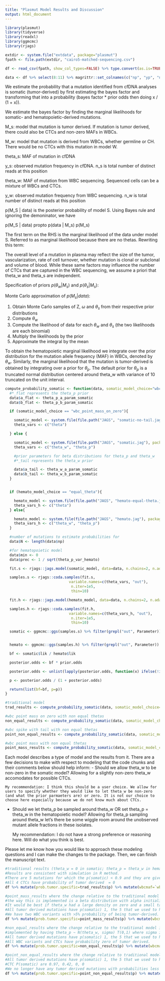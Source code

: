 ```yaml
---
title: "Plasmut Model Results and Discussion"
output: html_document
---
```


```r
library(plasmut)
library(tidyverse)
library(readxl)
library(ggmcmc)
library(rjags)
```


```r

extdir <- system.file("extdata", package="plasmut")
fpath <- file.path(extdir, "cairo5-matched-sequencing.csv")

df <- read_csv(fpath, show_col_types=FALSE) %>% type.convert(as.is=TRUE)

data <- df %>% select(8:11) %>% magrittr::set_colnames(c("np", "yp", "nw", "yw")) %>% mutate(yw=ifelse(is.na(yw), 0, yw), nw = ifelse(is.na(nw), 1e8, nw)) %>% as.list()

```

We estimate the probability that a mutation identified from cfDNA analyses is somatic (tumor-derived) by first estimating the bayes factor and transforming that into a probability (bayes factor * prior odds then doing x / (1 + x)).

We estimate the bayes factor by finding the marginal likelihoods for somatic- and  hematopoietic-derived mutations.

M_s:   model that mutation is tumor derived.  If mutation is tumor derived, there could also be CTCs and non-zero MAFs in WBCs.

M_w:  model that mutation is derived from WBCs, whether germline or CH. There would be no CTCs with this mutation in model W.

theta_s: MAF of mutation in cfDNA

y_s: observed mutation frequency in cfDNA. n_s is total number of distinct reads at this position

theta_w: MAF of mutation from WBC sequencing.  Sequenced cells can be a mixture of WBCs and CTCs.

y_w: observed mutation frequency from WBC sequencing. n_w is total number of distinct reads at this position

p(M_S | data) is the posterior probability of model S.  Using Bayes rule and ignoring the demoninator, we have

p(M_S | data) propto p(data | M_s) p(M_s)

The first term on the RHS is the marginal likelihood of the data under model S.  Referred to as marginal likelihood because there are no thetas.  Rewriting this term:

\begin{aligned}
p(data | M_s) &= \int_\theta p(data, \theta_w, \theta_s | M_s) d\theta\\
              &= \int_\theta p(data | \theta_w, \theta_s, M_s) p(\theta_w, \theta_s | M_s)d\theta\\
              &= \int_\theta p(y_s, n_s | \theta_s)p(y_w, n_w | \theta_w) p(\theta_w | M_s) p(\theta_s | M_s)
\end{aligned}

The overall level of a mutation in plasma may reflect the size of the tumor, vascularization, rate of cell turnover, whether mutation is clonal or subclonal and volume of blood.  While these same factors may influence the number of CTCs that are captured in the WBC sequencing, we assume a priori that theta_w and theta_s are independent.

Specification of priors $p(\theta_w | M_s)$ and $p(\theta_s | M_s)$:

\begin{aligned}
\theta_s | M_s &\sim \text{Beta}(1, 10)\\
\theta_w | M_s &= \omega \times Z ~\text{where}\\
\omega &\sim \text{Bernoulli}(10^{-3})\\
Z &\sim \text{Beta}(1, 10)
\end{aligned}

Monte Carlo approximation of $p(M_s | data)$:

1.  Obtain Monte Carlo samples of Z, $\omega$ and $\theta_s$ from their respective prior distributions
2.  Compute $\theta_w$
3.  Compute the likelihood of data for each $\theta_w$ and $\theta_s$ (the two likelihoods are each binomial)
4.  Multiply the likelihoods by the prior
5.  Approximate the integral by the mean



To obtain the hematopoietic marginal likelihood we integrate over the prior distribution for the mutation allele frequency (MAF) in WBCs, denoted by $\theta_w$.  Similarly, the marginal likelihood that the mutation is tumor-derived is obtained by integrating over a prior for $\theta_p$.  The default prior for $\theta_p$ is a truncated normal distribution centered around theta_w with variance of 10 truncated on the unit interval.

```r
compute_probability_somatic <- function(data, somatic_model_choice="wbc_point_mass_on_zero", hemato_model_choice="equal_theta", theta_w_a_param_somatic=0.00001, theta_w_b_param_somatic=100, theta_p_var_hemato=2, theta_p_a_param_somatic=1, theta_p_b_param_somatic=1, prior.odds=1){
  #*_flat represents the theta_p prior
  data$a_flat <- theta_p_a_param_somatic
  data$b_flat <- theta_p_b_param_somatic

  if (somatic_model_choice == "wbc_point_mass_on_zero"){

    somatic_model <- system.file(file.path("JAGS", "somatic-no-tail.jag"), package = "plasmut", mustWork = TRUE)
    theta_vars <- c("theta")

  } else {

    somatic_model <- system.file(file.path("JAGS", "somatic.jag"), package="plasmut", mustWork = TRUE)
    theta_vars <- c("theta_w", "theta_p")

    #prior parameters for beta distributions for theta_p and theta_w
    #*_tail represents the theta_w prior

    data$a_tail <- theta_w_a_param_somatic
    data$b_tail <- theta_w_b_param_somatic
  }


  if (hemato_model_choice == "equal_theta"){

    hemato_model <- system.file(file.path("JAGS", "hemato-equal-theta.jag"), package="plasmut", mustWork = TRUE)
    theta_vars_h <- c("theta")
  } else{

    hemato_model <- system.file(file.path("JAGS", "hemato.jag"), package="plasmut", mustWork = TRUE)
    theta_vars_h <- c("theta_w", "theta_p")
  }

  #number of mutations to estimate probabilities for
  data$N <- length(data$np)

  #for hematopoietic model
  data$min <- 0
  data$prec <- 1 / sqrt(theta_p_var_hemato)

  fit.s <- rjags::jags.model(somatic_model, data=data, n.chains=2, n.adapt=2000)

  samples.s <- rjags::coda.samples(fit.s,
  	                         variable.names=c(theta_vars, "out"),
  	                          n.iter=1e5,
  	                          thin=10)

  fit.h <- rjags::jags.model(hemato_model, data=data, n.chains=2, n.adapt=2000)

  samples.h <- rjags::coda.samples(fit.h,
  	                         variable.names=c(theta_vars_h, "out"),
  	                          n.iter=1e5,
  	                          thin=10)

  somatic <- ggmcmc::ggs(samples.s) %>% filter(grepl("out", Parameter)) %>% group_by(Chain, Parameter) %>% summarize(v=mean(value)) %>% ungroup() %>% group_by(Parameter) %>% summarize(lik=mean(v))


  hemato <- ggmcmc::ggs(samples.h) %>% filter(grepl("out", Parameter)) %>% group_by(Chain, Parameter) %>% summarize(v=mean(value)) %>% ungroup() %>% group_by(Parameter) %>% summarize(lik=mean(v))

  bf <- somatic$lik / hemato$lik

  posterior.odds <- bf * prior.odds

  posterior.odds <- unlist(lapply(posterior.odds, function(x) ifelse(!is.finite(x), 1e100, x)))

  p <- posterior.odds / (1 + posterior.odds)

  return(list(bf=bf, p=p))
}

#traditional model
trad_results <- compute_probability_somatic(data, somatic_model_choice="wbc_point_mass_on_zero", hemato_model_choice = "equal_theta", theta_p_var_hemato=2)

#wbc point mass on zero with non equal thetas
non_equal_results <- compute_probability_somatic(data, somatic_model_choice="wbc_point_mass_on_zero", hemato_model_choice = "non_equal_theta", theta_p_var_hemato=2)

#wbc spike with tail with non equal thetas
point_non_equal_results <- compute_probability_somatic(data, somatic_model_choice="wbc_tail", hemato_model_choice="non_equal_theta")

#wbc point mass with non equal thetas
point_mass_results <- compute_probability_somatic(data, somatic_model_choice="wbc_tail", hemato_model_choice="equal_theta")
```

Each model describes a type of model and the results from it. There are a few decisions to make with respect to modeling that the code chunks and their comments below should help inform:
  - Should we allow theta_w to be non-zero in the somatic model? Allowing for a slightly non-zero theta_w accomodates for possible CTCs.

    My recommendation: I think this should be a user choice. We allow for users to specify whether they would like to let theta_w be non-zero (and what the prior parmaeters are) or zero. It is not our choice to choose here especially because we do not know much about CTCs.

  - Should we let theta_p be sampled around theta_w OR set theta_p = theta_w in the hematopoietic model? Allowing for theta_p sampling around theta_w let's there be some wiggle room around the unobserved mutant allele fractions in these isolates.

    My recommendation: I do not have a strong preference or reasoning here. Will do what you think is best.

Please let me know how you would like to approach these modeling questions and I can make the changes to the package. Then, we can finish the manuscript text.


```r
#traditional results (theta_w = 0 in somatic; theta_p = theta_w in hematopoietic) with prior model implemented in bayesian framework
#Results are consistent with simulation in R method.
#There are 5 mutations for which the p(somatic) < 0.9 and they are given an assignment label as likely tumor by Jamie et. al.
#All 4 CTCs have probability of tumor derived  = 0
df %>% mutate(prob.tumor.specific=trad_results$p) %>% mutate(wbcmaf=`wbc distinct mutant reads`/`wbc distinct reads`, cfdnamaf=`cfDNA distinct mutant reads`/`cfDNA distinct reads`) %>% mutate(cfdnamaf=ifelse(is.nan(cfdnamaf), 0, cfdnamaf))  %>% select(Gene, Patient, prob.tumor.specific, cfdnamaf, wbcmaf, `wbc distinct mutant reads`,`wbc distinct reads`,`cfDNA distinct mutant reads`,`cfDNA distinct reads`, type, g_include) %>% filter((g_include == "yes" | type == "Circulating Tumor Cell")) %>% filter(prob.tumor.specific < 0.9) %>% filter(prob.tumor.specific > 0) %>% mutate(prob.tumor.specific = round(prob.tumor.specific, 3)) %>% arrange(prob.tumor.specific) %>% as.data.frame()
```

```r
#point_mass_results where the change relative to the traditional model is theta wbc to be non zero in somatic (zero with a tail).
#the way this is implemented is a beta distribution with alpha initialized to be very small and beta large.
#It would be best if theta_w had a large density on zero and a small tail - right now it is a beta with a close to zero but not truly zero peak. How can we make this change in JAGS?
#All tumor derived mutations have p(somatic) 1, the 5 that we used to have p(somatic) < 1 are all reassigned as probability 1.
#We have two WBC variants with >5% probability of being tumor-derived. 3 CTCs have probability tumor specific of 1 and 1 CTC has probability tumor specific of 2e-20.
df %>% mutate(prob.tumor.specific=point_mass_results$p) %>% mutate(wbcmaf=`wbc distinct mutant reads`/`wbc distinct reads`, cfdnamaf=`cfDNA distinct mutant reads`/`cfDNA distinct reads`) %>% mutate(cfdnamaf=ifelse(is.nan(cfdnamaf), 0, cfdnamaf))  %>% select(Gene, Patient, prob.tumor.specific, cfdnamaf, wbcmaf, `wbc distinct mutant reads`,`wbc distinct reads`,`cfDNA distinct mutant reads`,`cfDNA distinct reads`, type, g_include) %>% filter((g_include == "yes" | type == "Circulating Tumor Cell")) %>% filter(prob.tumor.specific < 0.9) %>% filter(prob.tumor.specific > 0) %>% arrange(desc(prob.tumor.specific)) %>% mutate(prob.tumor.specific = round(prob.tumor.specific, 3)) %>% as.data.frame()
```


```r
#non_equal_results where the change relative to the traditional model is theta plasma sampled around theta wbc in hematopoietic.
#implemented by having theta_p ~ N(theta_w, sigma) T(0,1) where sigma is initialized to a small value. The probability density at a given theta_p is needed and I do this by using the entire normal distribution instead of the truncated version (I can't figure out how to constrain it to the truncated only part)
#All tumor derived mutations have p(somatic) 1, the 5 that we used to have p(somatic) < 1 are all reassigned as probability 1.
#All WBC variants and CTCs have probability zero of tumor derived.
df %>% mutate(prob.tumor.specific=non_equal_results$p) %>% mutate(wbcmaf=`wbc distinct mutant reads`/`wbc distinct reads`, cfdnamaf=`cfDNA distinct mutant reads`/`cfDNA distinct reads`) %>% mutate(cfdnamaf=ifelse(is.nan(cfdnamaf), 0, cfdnamaf))  %>% select(Gene, Patient, prob.tumor.specific, cfdnamaf, wbcmaf, `wbc distinct mutant reads`,`wbc distinct reads`,`cfDNA distinct mutant reads`,`cfDNA distinct reads`, type, g_include) %>% filter((g_include == "yes" | type == "Circulating Tumor Cell")) %>% filter(prob.tumor.specific < 0.9) %>% as.data.frame()

```

```r
#point_non_equal_results where the change relative to traditional model is theta plasma sampled around theat wbc in hematpoietic AND theta wbc is zero with a tail in somatic model.
#All tumor derived mutations have p(somatic) 1, the 5 that we used to have p(somatic) < 1 are all reassigned as probability 1.
#CTC P(somatic) are 0.97, 0.42, 0, 0
#We no longer have any tumor derived mutations with probabilities less than 1. 3 WBC variants have > 7 % probability of being tumor-derived.
df %>% mutate(prob.tumor.specific=point_non_equal_results$p) %>% mutate(wbcmaf=`wbc distinct mutant reads`/`wbc distinct reads`, cfdnamaf=`cfDNA distinct mutant reads`/`cfDNA distinct reads`) %>% mutate(cfdnamaf=ifelse(is.nan(cfdnamaf), 0, cfdnamaf))  %>% select(Gene, Patient, prob.tumor.specific, cfdnamaf, wbcmaf, `wbc distinct mutant reads`,`wbc distinct reads`,`cfDNA distinct mutant reads`,`cfDNA distinct reads`, type, g_include) %>% filter((g_include == "yes" | type == "Circulating Tumor Cell")) %>% filter(prob.tumor.specific < 0.9) %>% filter(prob.tumor.specific > 0) %>% arrange(desc(prob.tumor.specific)) %>% mutate(prob.tumor.specific = round(prob.tumor.specific, 3)) %>% as.data.frame()
```
